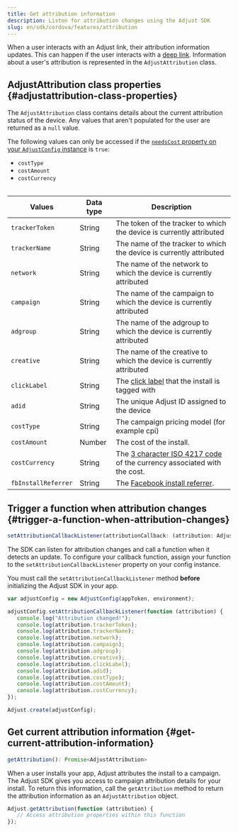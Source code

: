 ```yaml
---
title: Get attribution information
description: Listen for attribution changes using the Adjust SDK
slug: en/sdk/cordova/features/attribution
---
```


When a user interacts with an Adjust link, their attribution information updates. This can happen if the user interacts with a [deep link](https://help.adjust.com/en/article/deep-links). Information about a user's attribution is represented in the `AdjustAttribution` class.

## AdjustAttribution class properties {#adjustattribution-class-properties}

The `AdjustAttribution` class contains details about the current attribution status of the device. Any values that aren't populated for the user are returned as a `null` value.

<Callout type="note">

The following values can only be accessed if the [`needsCost` property on your `AdjustConfig` instance](/en/sdk/cordova/configuration#enable-cost-data-sending) is `true`:

-  `costType`
-  `costAmount`
-  `costCurrency`

</Callout>

<Table autoWidth="1,2,3">

| Values              | Data type | Description                                                                                                    |
| ------------------- | --------- | -------------------------------------------------------------------------------------------------------------- |
| `trackerToken`      | String    | The token of the tracker to which the device is currently attributed                                           |
| `trackerName`       | String    | The name of the tracker to which the device is currently attributed                                            |
| `network`           | String    | The name of the network to which the device is currently attributed                                            |
| `campaign`          | String    | The name of the campaign to which the device is currently attributed                                           |
| `adgroup`           | String    | The name of the adgroup to which the device is currently attributed                                            |
| `creative`          | String    | The name of the creative to which the device is currently attributed                                           |
| `clickLabel`        | String    | The [click label](https://help.adjust.com/en/article/user-rewards) that the install is tagged with             |
| `adid`              | String    | The unique Adjust ID assigned to the device                                                                    |
| `costType`          | String    | The campaign pricing model (for example cpi)                                                                   |
| `costAmount`        | Number    | The cost of the install.                                                                                       |
| `costCurrency`      | String    | The [3 character ISO 4217 code](https://www.iban.com/currency-codes) of the currency associated with the cost. |
| `fbInstallReferrer` | String    | The [Facebook install referrer](https://developers.facebook.com/docs/app-ads/install-referrer/).               |

</Table>

## Trigger a function when attribution changes {#trigger-a-function-when-attribution-changes}

<CodeBlock title="Method signature">

```js
setAttributionCallbackListener(attributionCallback: (attribution: AdjustAttribution) => void)
```

</CodeBlock>

The SDK can listen for attribution changes and call a function when it detects an update. To configure your callback function, assign your function to the `setAttributionCallbackListener` property on your config instance.

<Callout type="important">

You must call the `setAttributionCallbackListener` method **before** initializing the Adjust SDK in your app.

</Callout>

```js
var adjustConfig = new AdjustConfig(appToken, environment);

adjustConfig.setAttributionCallbackListener(function (attribution) {
   console.log("Attribution changed!");
   console.log(attribution.trackerToken);
   console.log(attribution.trackerName);
   console.log(attribution.network);
   console.log(attribution.campaign);
   console.log(attribution.adgroup);
   console.log(attribution.creative);
   console.log(attribution.clickLabel);
   console.log(attribution.adid);
   console.log(attribution.costType);
   console.log(attribution.costAmount);
   console.log(attribution.costCurrency);
});

Adjust.create(adjustConfig);
```

## Get current attribution information {#get-current-attribution-information}

<CodeBlock title="Method signature">

```js
getAttribution(): Promise<AdjustAttribution>
```

</CodeBlock>

When a user installs your app, Adjust attributes the install to a campaign. The Adjust SDK gives you access to campaign attribution details for your install. To return this information, call the `getAttribution` method to return the attribution information as an `AdjustAttribution` object.

```js
Adjust.getAttribution(function (attribution) {
   // Access attribution properties within this function
});
```
